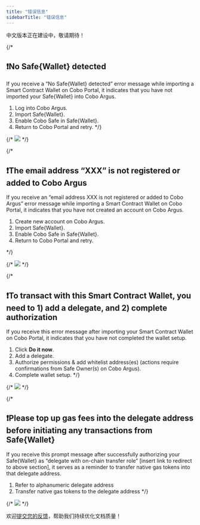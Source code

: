 ```yaml
---
title: "错误信息"
sidebarTitle: "错误信息"
---
```


<Warning>中文版本正在建设中，敬请期待！</Warning>

{/*
## ❗No Safe&#123;Wallet&#125; detected

If you receive a “No Safe&#123;Wallet&#125; detected” error message while importing a Smart Contract Wallet on Cobo Portal, it indicates that you have not imported your Safe&#123;Wallet&#125; into Cobo Argus.
1. Log into Cobo Argus.
2. Import Safe&#123;Wallet&#125;.
3. Enable Cobo Safe in Safe&#123;Wallet&#125;.
4. Return to Cobo Portal and retry.
*/}

{/* <img src="/cn/images/smart-contract-wallet/scw-error-message-1.png"/> */}


{/*

## ❗The email address “XXX” is not registered or added to Cobo Argus

If you receive an “email address XXX is not registered or added to Cobo Argus” error message while importing a Smart Contract Wallet on Cobo Portal, it indicates that you have not created an account on Cobo Argus.
1. Create new account on Cobo Argus.
2. Import Safe&#123;Wallet&#125;.
3. Enable Cobo Safe in Safe&#123;Wallet&#125;.
4. Return to Cobo Portal and retry.

*/}

{/* <img src="/cn/images/smart-contract-wallet/scw-error-message-2.png"/> */}


{/*
## ❗To transact with this Smart Contract Wallet, you need to 1) add a delegate, and 2) complete authorization

If you receive this error message after importing your Smart Contract Wallet on Cobo Portal, it indicates that you have not completed the wallet setup.
1. Click **Do it now**.
2. Add a delegate.
3. Authorize permissions & add whitelist address(es) (actions require confirmations from Safe Owner(s) on Cobo Argus).
4. Complete wallet setup.
*/}

{/* <img src="/cn/images/smart-contract-wallet/scw-error-message-3.png"/> */}

{/*
## ❗Please top up gas fees into the delegate address before initiating any transactions from Safe&#123;Wallet&#125;

If you receive this prompt message after successfully authorizing your Safe&#123;Wallet&#125; as “delegate with on-chain transfer role” [insert link to redirect to above section], it serves as a reminder to transfer native gas tokens into that delegate address.
1. Refer to alphanumeric delegate address
2. Transfer native gas tokens to the delegate address
*/}

{/* <img src="/cn/images/smart-contract-wallet/scw-error-message-4.png"/> */}



<Tip>欢迎[提交您的反馈](https://forms.zohopublic.com/cobo/form/DocumentFeedbackForm/formperma/QvLOhxJv1_JMsJ-1dleZ8Itb_7rzN-LtgvsDdxosoVI?referrername=manuals)，帮助我们持续优化文档质量！</Tip>